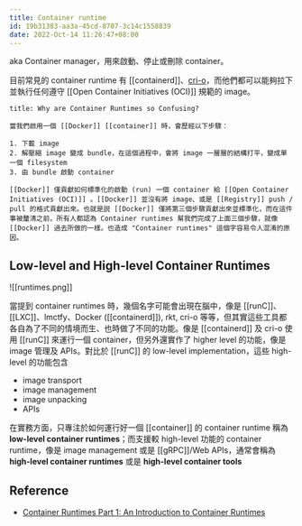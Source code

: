 ```yaml
---
title: Container runtime
id: 19b31383-aa3a-45cd-8707-3c14c1558839
date: 2022-Oct-14 11:26:47+08:00
---
```


aka Container manager，用來啟動、停止或刪除 container。

目前常見的 container runtime 有 [[containerd]]、[cri-o](https://github.com/cri-o/cri-o)，而他們都可以能夠拉下並執行任何遵守 [[Open Container Initiatives (OCI)]] 規範的 image。

```ad-tip
title: Why are Container Runtimes so Confusing?

當我們啟用一個 [[Docker]] [[container]] 時，會歷經以下步驟：

1. 下載 image
2. 解壓縮 image 變成 bundle，在這個過程中，會將 image 一層層的結構打平，變成單一個 filesystem
3. 由 bundle 啟動 container

[[Docker]] 僅貢獻如何標準化的啟動 (run) 一個 container 給 [[Open Container Initiatives (OCI)]] 。[[Docker]] 並沒有將 image、或是 [[Registry]] push / pull 的格式貢獻出來。也就是説 [[Docker]] 僅將第三個步驟貢獻出來並標準化，而在這件事被釐清之前，所有人都認為 Container runtimes 幫我們完成了上面三個步驟，就像 [[Docker]] 過去所做的一樣。也造成 "Container runtimes" 這個字容易令人混淆的原因。
```

## Low-level and High-level Container Runtimes

![[runtimes.png]]

當提到 container runtimes 時，幾個名字可能會出現在腦中，像是 [[runC]]、[[LXC]]、lmctfy、Docker ([[containerd]]), rkt, cri-o 等等，但其實這些工具都各自為了不同的情境而生、也時做了不同的功能。像是 [[containerd]] 及 cri-o 使用 [[runC]] 來運行一個 container，但另外還實作了 higher level 的功能，像是 image 管理及 APIs。對比於 [[runC]] 的 low-level implementation，這些 high-level 的功能包含

- image transport
- image management
- image unpacking
- APIs

在實務方面，只專注於如何運行好一個 [[container]] 的 container runtime 稱為 **low-level container runtimes**；而支援較 high-level 功能的 container runtime，像是 image management 或是 [[gRPC]]/Web APIs，通常會稱為 **high-level container runtimes** 或是 **high-level container tools**

## Reference

- [Container Runtimes Part 1: An Introduction to Container Runtimes](https://www.ianlewis.org/en/container-runtimes-part-1-introduction-container-r)